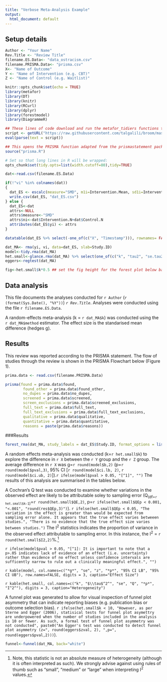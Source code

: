 ```yaml
---
title: "Verbose Meta-Analysis Example"
output:
  html_document: default
---
```

## Setup details
```r
Author <- "Your Name"
Rev.Title <- "Review Title"
filename.ES.Data<- "data_ostracism.csv"
filename.PRISMA.Data<- "prisma.csv"
X<- "Name of Outcome"
Y <- "Name of Intervention (e.g. CBT)"
Z <- "Name of Control (e.g. Waitlist)"

```


```r
knitr::opts_chunk$set(echo = TRUE)
library(metafor)
library(DT)
library(knitr)
library(RCurl)
library(dplyr)
library(forestmodel)
library(DiagrammeR)

## These lines of code download and run the metafor_tidiers functions that implement broom type tidy data functions for rma objects
script <- getURL("https://raw.githubusercontent.com/talgalili/broom/master/R/metafor_tidiers.R", ssl.verifypeer = FALSE)
eval(parse(text = script))

## This opens the PRISMA function adapted from the prismastatement package
source("prisma.R")

# Set so that long lines in R will be wrapped:
opts_chunk$set(tidy.opts=list(width.cutoff=80),tidy=TRUE)

```

```r
dat<-read.csv(filename.ES.Data) 

if(!"vi" %in% colnames(dat))
{
  dat_ES <- escalc(measure="SMD", m1i=Intervention.Mean, sd1i=Intervention.SD, n1i=Intervention.N, m2i=Control.Mean,  sd2i=Control.SD, n2i=Control.N, data=dat)
  write.csv(dat_ES, "dat_ES.csv")
} else {
  dat_ES<-dat
  attrs<-NULL
  attrs$measure<-"SMD"
  attrs$ni<-dat$Intervention.N+dat$Control.N
  attributes(dat_ES$yi) <- attrs
}

datatable(dat_ES %>% select(-one_of(c("X", "Timestamp"))), rownames= FALSE)  %>% formatRound('yi', 3) %>% formatRound('vi', 3)
```

```r
dat_MA<- rma(yi, vi, data=dat_ES, slab=Study.ID)
model<-tidy.rma(dat_MA)
het.small<-glance.rma(dat_MA) %>% select(one_of(c("k", "tau2", "se.tau2", "QE", "QEp", "I2")))
eggers<-regtest(dat_MA)

fig<-het.small$k*0.5 ## set the fig height for the forest plot below based on the number of studies in the meta-analysis
```

## Data analysis

This file documents the analyses conducted for `r Author` (`r (format(Sys.Date(), "%Y"))`) *`r Rev.Title`*. Analyses were conducted using the file `r filename.ES.Data`. 

A random-effects meta-analysis (k = `r dat_MA$k`) was conducted using the `r dat_MA$method` estimator. The effect size is the standarised mean difference (hedges g).

## Results
This review was reported according to the PRISMA statement. The flow of studies through the review is shown in the PRISMA Flowchart below (Figure 1).

```r
prima.data <- read.csv(filename.PRISMA.Data)

prisma(found = prima.data$found,
        found_other = prima.data$found_other,
        no_dupes = prima.data$no_dupes, 
        screened = prima.data$screened, 
        screen_exclusions = prima.data$screened_exclusions, 
        full_text = prima.data$full_text,
        full_text_exclusions = prima.data$full_text_exclusions, 
        qualitative = prima.data$qualitative,
        quantitative = prima.data$quantitative,
        reasons = paste(prima.data$reasons))

```

###Results

```r
forest_rma(dat_MA, study_labels = dat_ES$Study.ID, format_options = list(colour  = "black", shape = 15, text_size = 4, banded = TRUE))
```

A random effects meta-analysis was conducted (k=`r het.small$k`) to explore the difference in `r X` between the `r Y` group and the `r Z` group. The average difference in `r X` was g=`r round(model$b,2)` (p=`r round(model$pval,3)`, 95% CI [`r round(model$ci.lb, 2)`, `r round(model$ci.ub, 2)`]).`r ifelse(model$pval > 0.05, "[^1]", "")` The results of this analysis are summarised in the tables below.

A Cochran's Q test was conducted to examine whether variations in the observed effect are likely to be attributable soley to sampling error (Q~(df=`r het.small$k-1`)~=`r round(het.small$QE,2)`, p=`r ifelse(het.small$QEp < 0.001, "<.001", "round(res$QEp,3)")`). `r ifelse(het.small$QEp < 0.05, "The variation in the effect is greater than would be expected from sampling error alone. It appears that the true effect varies betweeen studies.", "There is no evidence that the true effect size varies between studies.")` The I^2^ statistics indicates the proportion of variance in the observed effect attributable to sampling error. In this instance, the I^2^ = `r round(het.small$I2,2)`%.[^2]

`r ifelse(model$pval > 0.05, "[^1]: It is important to note that a p>.05 indicates lack of evidence of an effect (i.e. uncertainty) rather than evidence of no effect unless confidence intervals are sufficently narrow to rule out a clinically meaningful effect.", "")` 

[^2]: Note, this statistic is not an absolute measure of heterogeneity (although it is often interpreted as such). We strongly advise against using rules of thumb such as "small", "medium" or "large" when interpreting I^2^ values.

`r kable(model, col.names=c("*g*", "se", "z", "*p*", "95% CI LB", "95% CI UB"), row.names=FALSE, digits = 3, caption="Effect Size")`

`r kable(het.small, col.names=c("k", "$\\tau$^2^", "se", "Q", "*p*", "I^2^"), digits = 3, caption="Heterogeneity")`

A funnel plot was generated to allow for visual inspection of funnel plot asymmetry that can indicate reporting biases (e.g. publication bias or outcome selection bias). `r ifelse(het.small$k < 10, "However, as per Sterne and Egger (2006), statisical tests for funnel plot asymettry are underpowered when the number of studies included in the analysis is 10 or fewer. As such, a formal test of funnel plot asymmetry was not conducted", paste0("An Egger's test was conducted to detect funnel plot asymmetry (z=", round(eggers$zval, 2), ",p=", round(eggers$pval,2)))`). 

```r
funnel<-funnel(dat_MA, back="white")
```
